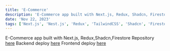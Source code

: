 ```yaml
---
title: 'E-Commerce'
description: 'E-Commerce app built with Next.js, Redux, Shadcn, Firestore'
date: 'Nov 22, 2023'
tags: ['Next.js', 'Nest.js', 'Redux', 'TailwindCSS', 'Shadcn', 'Firestore']
---
```


E-Commerce app built with Next.js, Redux,Shadcn,Firestore
Repository [here](https://github.com/tiesen243/e-commerce)
Backend deploy [here](https://yuki-api.vercel.app/api-docs)
Frontend deploy [here](https://yukinu.vercel.app/)
